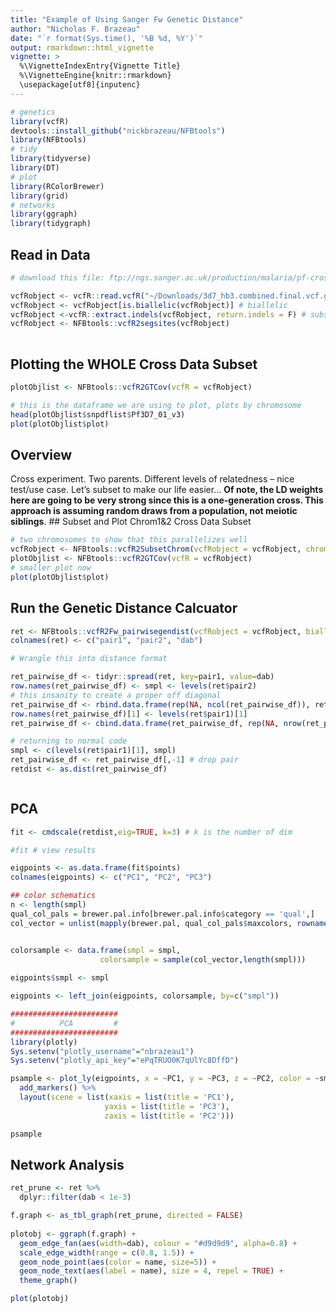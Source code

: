 ```yaml
---
title: "Example of Using Sanger Fw Genetic Distance"
author: "Nicholas F. Brazeau"
date: "`r format(Sys.time(), '%B %d, %Y')`"
output: rmarkdown::html_vignette
vignette: >
  %\VignetteIndexEntry{Vignette Title}
  %\VignetteEngine{knitr::rmarkdown}
  \usepackage[utf8]{inputenc}
---
```


```r
# genetics
library(vcfR)
devtools::install_github("nickbrazeau/NFBtools")
library(NFBtools)
# tidy
library(tidyverse)
library(DT)
# plot
library(RColorBrewer)
library(grid)
# networks
library(ggraph)
library(tidygraph)


```

## Read in Data
```r
# download this file: ftp://ngs.sanger.ac.uk/production/malaria/pf-crosses/1.0/3d7_hb3.combined.final.vcf.gz

vcfRobject <- vcfR::read.vcfR("~/Downloads/3d7_hb3.combined.final.vcf.gz")
vcfRobject <- vcfRobject[is.biallelic(vcfRobject)] # biallelic 
vcfRobject <-vcfR::extract.indels(vcfRobject, return.indels = F) # subset to SNPs
vcfRobject <- NFBtools::vcfR2segsites(vcfRobject)
  

```

## Plotting the WHOLE Cross Data Subset
```r

plotObjlist <- NFBtools::vcfR2GTCov(vcfR = vcfRobject)

# this is the dataframe we are using to plot, plots by chromosome
head(plotObjlist$snpdflist$Pf3D7_01_v3)
plot(plotObjlist$plot)


```

## Overview
Cross experiment. Two parents. Different levels of relatedness -- nice test/use case. Let's subset to make our life easier...
**Of note, the LD weights here are going to be very strong since this is a one-generation cross. This approach is assuming random draws from a population, not meiotic siblings**. 
## Subset and Plot Chrom1&2 Cross Data Subset
```r
# two chromosomes to show that this parallelizes well 
vcfRobject <- NFBtools::vcfR2SubsetChrom(vcfRobject = vcfRobject, chromvect = c("Pf3D7_01_v3"))
plotObjlist <- NFBtools::vcfR2GTCov(vcfR = vcfRobject)
# smaller plot now
plot(plotObjlist$plot)


```



## Run the Genetic Distance Calcuator
```r
ret <- NFBtools::vcfR2Fw_pairwisegendist(vcfRobject = vcfRobject, biallelicsnps = T, segsites = NULL) # I did segsites above. this is a required feature
colnames(ret) <- c("pair1", "pair2", "dab")

# Wrangle this into distance format

ret_pairwise_df <- tidyr::spread(ret, key=pair1, value=dab)
row.names(ret_pairwise_df) <- smpl <- levels(ret$pair2)
# this insanity to create a proper off diagonal
ret_pairwise_df <- rbind.data.frame(rep(NA, ncol(ret_pairwise_df)), ret_pairwise_df)
row.names(ret_pairwise_df)[1] <- levels(ret$pair1)[1]
ret_pairwise_df <- cbind.data.frame(ret_pairwise_df, rep(NA, nrow(ret_pairwise_df)))

# returning to normal code
smpl <- c(levels(ret$pair1)[1], smpl)
ret_pairwise_df <- ret_pairwise_df[,-1] # drop pair
retdist <- as.dist(ret_pairwise_df)



```

## PCA
```r


fit <- cmdscale(retdist,eig=TRUE, k=3) # k is the number of dim

#fit # view results

eigpoints <- as.data.frame(fit$points)
colnames(eigpoints) <- c("PC1", "PC2", "PC3")

## color schematics
n <- length(smpl)
qual_col_pals = brewer.pal.info[brewer.pal.info$category == 'qual',]
col_vector = unlist(mapply(brewer.pal, qual_col_pals$maxcolors, rownames(qual_col_pals)))


colorsample <- data.frame(smpl = smpl,
                    colorsample = sample(col_vector,length(smpl)))
  
eigpoints$smpl <- smpl  

eigpoints <- left_join(eigpoints, colorsample, by=c("smpl"))

########################
#          PCA         #
########################
library(plotly)
Sys.setenv("plotly_username"="nbrazeau1")
Sys.setenv("plotly_api_key"="ePqTRUO0K7qUlYc8DffD")

psample <- plot_ly(eigpoints, x = ~PC1, y = ~PC3, z = ~PC2, color = ~smpl, colors = as.character(eigpoints$colorsample)) %>%
  add_markers() %>%
  layout(scene = list(xaxis = list(title = 'PC1'),
                     yaxis = list(title = 'PC3'),
                     zaxis = list(title = 'PC2')))

psample

```

## Network Analysis
```r

ret_prune <- ret %>% 
  dplyr::filter(dab < 1e-3)

f.graph <- as_tbl_graph(ret_prune, directed = FALSE)
  
plotobj <- ggraph(f.graph) +
  geom_edge_fan(aes(width=dab), colour = "#d9d9d9", alpha=0.8) +
  scale_edge_width(range = c(0.8, 1.5)) +
  geom_node_point(aes(color = name, size=5)) +
  geom_node_text(aes(label = name), size = 4, repel = TRUE) +
  theme_graph()

plot(plotobj)


```
